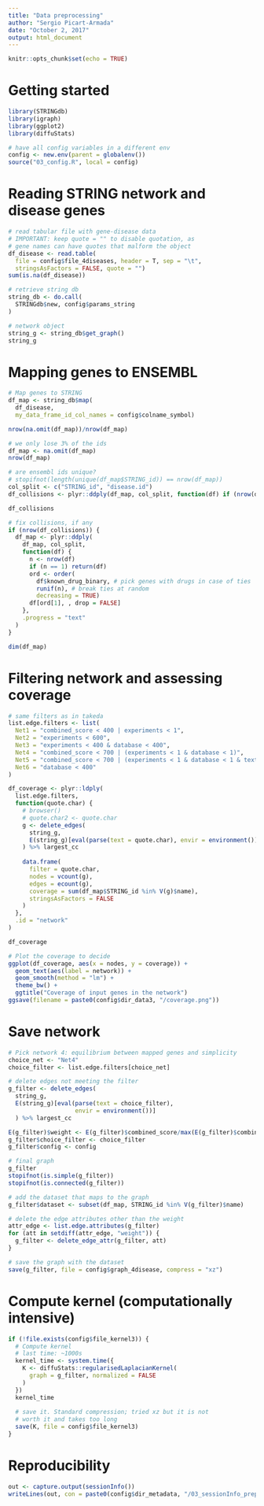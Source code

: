 ```yaml
---
title: "Data preprocessing"
author: "Sergio Picart-Armada"
date: "October 2, 2017"
output: html_document
---
```


```r
knitr::opts_chunk$set(echo = TRUE)
```

# Getting started

```r
library(STRINGdb)
library(igraph)
library(ggplot2)
library(diffuStats)

# have all config variables in a different env
config <- new.env(parent = globalenv())
source("03_config.R", local = config)
```

# Reading STRING network and disease genes

```r
# read tabular file with gene-disease data
# IMPORTANT: keep quote = "" to disable quotation, as
# gene names can have quotes that malform the object
df_disease <- read.table(
  file = config$file_4diseases, header = T, sep = "\t", 
  stringsAsFactors = FALSE, quote = "")
sum(is.na(df_disease))

# retrieve string db
string_db <- do.call(
  STRINGdb$new, config$params_string
)

# network object
string_g <- string_db$get_graph()
string_g
```

# Mapping genes to ENSEMBL

```r
# Map genes to STRING
df_map <- string_db$map(
  df_disease, 
  my_data_frame_id_col_names = config$colname_symbol)

nrow(na.omit(df_map))/nrow(df_map)

# we only lose 3% of the ids
df_map <- na.omit(df_map)
nrow(df_map)

# are ensembl ids unique?
# stopifnot(length(unique(df_map$STRING_id)) == nrow(df_map))
col_split <- c("STRING_id", "disease.id")
df_collisions <- plyr::ddply(df_map, col_split, function(df) if (nrow(df) > 1) df)

df_collisions

# fix collisions, if any
if (nrow(df_collisions)) {
  df_map <- plyr::ddply(
    df_map, col_split, 
    function(df) {
      n <- nrow(df)
      if (n == 1) return(df)
      ord <- order(
        df$known_drug_binary, # pick genes with drugs in case of ties
        runif(n), # break ties at random
        decreasing = TRUE)
      df[ord[1], , drop = FALSE]
    }, 
    .progress = "text"
  )
}

dim(df_map)
```

# Filtering network and assessing coverage

```r
# same filters as in takeda
list.edge.filters <- list(
  Net1 = "combined_score < 400 | experiments < 1", 
  Net2 = "experiments < 600", 
  Net3 = "experiments < 400 & database < 400", 
  Net4 = "combined_score < 700 | (experiments < 1 & database < 1)", 
  Net5 = "combined_score < 700 | (experiments < 1 & database < 1 & textmining < 900)", 
  Net6 = "database < 400" 
)

df_coverage <- plyr::ldply(
  list.edge.filters, 
  function(quote.char) {
    # browser()
    # quote.char2 <- quote.char
    g <- delete_edges(
      string_g, 
      E(string_g)[eval(parse(text = quote.char), envir = environment())]
    ) %>% largest_cc
    
    data.frame(
      filter = quote.char, 
      nodes = vcount(g), 
      edges = ecount(g), 
      coverage = sum(df_map$STRING_id %in% V(g)$name), 
      stringsAsFactors = FALSE
    )
  }, 
  .id = "network"
)

df_coverage

# Plot the coverage to decide
ggplot(df_coverage, aes(x = nodes, y = coverage)) + 
  geom_text(aes(label = network)) + 
  geom_smooth(method = "lm") + 
  theme_bw() + 
  ggtitle("Coverage of input genes in the network")
ggsave(filename = paste0(config$dir_data3, "/coverage.png"))
```

# Save network

```r
# Pick network 4: equilibrium between mapped genes and simplicity
choice_net <- "Net4"
choice_filter <- list.edge.filters[choice_net]

# delete edges not meeting the filter
g_filter <- delete_edges(
  string_g, 
  E(string_g)[eval(parse(text = choice_filter), 
                   envir = environment())]
  ) %>% largest_cc

E(g_filter)$weight <- E(g_filter)$combined_score/max(E(g_filter)$combined_score)
g_filter$choice_filter <- choice_filter
g_filter$config <- config

# final graph
g_filter
stopifnot(is.simple(g_filter))
stopifnot(is.connected(g_filter))

# add the dataset that maps to the graph
g_filter$dataset <- subset(df_map, STRING_id %in% V(g_filter)$name)

# delete the edge attributes other than the weight
attr_edge <- list.edge.attributes(g_filter)
for (att in setdiff(attr_edge, "weight")) {
  g_filter <- delete_edge_attr(g_filter, att)
}

# save the graph with the dataset
save(g_filter, file = config$graph_4disease, compress = "xz")
```

# Compute kernel (computationally intensive)

```r
if (!file.exists(config$file_kernel3)) {
  # Compute kernel
  # last time: ~1000s
  kernel_time <- system.time({
    K <- diffuStats::regularisedLaplacianKernel(
      graph = g_filter, normalized = FALSE
    )
  })
  kernel_time
  
  # save it. Standard compression; tried xz but it is not 
  # worth it and takes too long
  save(K, file = config$file_kernel3)  
}
```

# Reproducibility

```r
out <- capture.output(sessionInfo())
writeLines(out, con = paste0(config$dir_metadata, "/03_sessionInfo_preprocessing.txt"))
```

